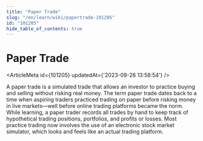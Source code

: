 ```yaml
---
title: "Paper Trade"
slug: "/en/learn/wiki/papertrade-101205"
id: "101205"
hide_table_of_contents: true
---
```



# Paper Trade

<ArticleMeta id={101205} updatedAt={'2023-09-26 13:58:54'} />
<div className='border-solid border-b border-t-0 my-4 border-[var(--ifm-color-gray-300)]' />

A paper trade is a simulated trade that allows an investor to practice buying and selling without risking real money. The term paper trade dates back to a time when aspiring traders practiced trading on paper before risking money in live markets—well before online trading platforms became the norm. While learning, a paper trader records all trades by hand to keep track of hypothetical trading positions, portfolios, and profits or losses. Most practice trading now involves the use of an electronic stock market simulator, which looks and feels like an actual trading platform.
